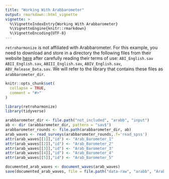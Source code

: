 ```yaml
---
title: "Working With Arabbarometer"
output: rmarkdown::html_vignette
vignette: >
  %\VignetteIndexEntry{Working With Arabbarometer}
  %\VignetteEngine{knitr::rmarkdown}
  %\VignetteEncoding{UTF-8}
---
```


`retroharmonize` is not affiliated with Arabbarometer.  For this example, you need to download and store in a directory the following files from their website [here](addurl) after carefully reading their terms of use: `ABI_English.sav`      `ABII_English.sav`, `ABIII_English.sav`, `ABIV_English.sav`, `ABV_Release_Data.sav`.  We will refer to the library that contains these files as `arabbarometer_dir`.

```r
knitr::opts_chunk$set(
  collapse = TRUE,
  comment = "#>"
)
```



```r
library(retroharmonize)
library(tidyverse)
```

```r
arabbarometer_dir <- file.path("not_included", "arabb", "input")
ab <- dir (arabbarometer_dir, pattern = "sav$")
arabbarometer_rounds <- file.path(arabbarometer_dir, ab)
arab_waves <- read_surveys(arabbarometer_rounds,.f='read_spss')
attr(arab_waves[[1]],"id") <- "Arab_Barometer_1"
attr(arab_waves[[2]],"id") <- "Arab_Barometer_2"
attr(arab_waves[[3]],"id") <- "Arab_Barometer_3"
attr(arab_waves[[4]],"id") <- "Arab_Barometer_4"
attr(arab_waves[[5]],"id") <- "Arab_Barometer_5"

documented_arab_waves <- document_waves(arab_waves)
save(documented_arab_waves, file = file.path("data-raw", "arabb", "Arab.Rda"))

```

